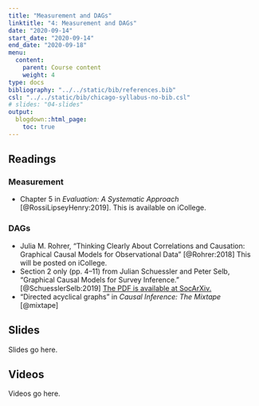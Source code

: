```yaml
---
title: "Measurement and DAGs"
linktitle: "4: Measurement and DAGs"
date: "2020-09-14"
start_date: "2020-09-14"
end_date: "2020-09-18"
menu:
  content:
    parent: Course content
    weight: 4
type: docs
bibliography: "../../static/bib/references.bib"
csl: "../../static/bib/chicago-syllabus-no-bib.csl"
# slides: "04-slides"
output:
  blogdown::html_page:
    toc: true
---
```


## Readings

### Measurement

- <i class="fas fa-book"></i> Chapter 5 in *Evaluation: A Systematic Approach* [@RossiLipseyHenry:2019]. This is available on iCollege.

### DAGs

- <i class="far fa-file-pdf"></i> Julia M. Rohrer, "Thinking Clearly About Correlations and Causation: Graphical Causal Models for Observational Data" [@Rohrer:2018] This will be posted on iCollege.
- <i class="far fa-file-pdf"></i> Section 2 only (pp. 4–11) from Julian Schuessler and Peter Selb, "Graphical Causal Models for Survey Inference." [@SchuesslerSelb:2019] [The PDF is available at SocArXiv.](https://osf.io/preprints/socarxiv/hbg3m/)
- <i class="fas fa-book"></i> "Directed acyclical graphs" in *Causal Inference: The Mixtape* [@mixtape]


## Slides

Slides go here.


## Videos

Videos go here.
